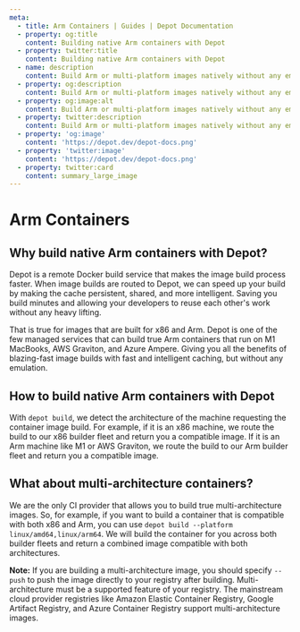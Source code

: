 ```yaml
---
meta:
  - title: Arm Containers | Guides | Depot Documentation
  - property: og:title
    content: Building native Arm containers with Depot
  - property: twitter:title
    content: Building native Arm containers with Depot
  - name: description
    content: Build Arm or multi-platform images natively without any emulation with a single build command
  - property: og:description
    content: Build Arm or multi-platform images natively without any emulation with a single build command
  - property: og:image:alt
    content: Build Arm or multi-platform images natively without any emulation with a single build command
  - property: twitter:description
    content: Build Arm or multi-platform images natively without any emulation with a single build command
  - property: 'og:image'
    content: 'https://depot.dev/depot-docs.png'
  - property: 'twitter:image'
    content: 'https://depot.dev/depot-docs.png'
  - property: twitter:card
    content: summary_large_image
---
```


# Arm Containers

## Why build native Arm containers with Depot?

Depot is a remote Docker build service that makes the image build process faster. When image builds are routed to Depot, we can speed up your build by making the cache persistent, shared, and more intelligent. Saving you build minutes and allowing your developers to reuse each other's work without any heavy lifting.

That is true for images that are built for x86 and Arm. Depot is one of the few managed services that can build true Arm containers that run on M1 MacBooks, AWS Graviton, and Azure Ampere. Giving you all the benefits of blazing-fast image builds with fast and intelligent caching,
but without any emulation.

## How to build native Arm containers with Depot

With `depot build`, we detect the architecture of the machine requesting the container image build. For example, if it is an x86 machine, we route the build to our x86 builder fleet and return you a compatible image.
If it is an Arm machine like M1 or AWS Graviton, we route the build to our Arm builder fleet and return you a compatible image.

## What about multi-architecture containers?

We are the only CI provider that allows you to build true multi-architecture images. So, for example, if you want to build a container that is compatible with both x86 and Arm, you can use `depot build --platform linux/amd64,linux/arm64`.
We will build the container for you across both builder fleets and return a combined image compatible with both architectures.

**Note:** If you are building a multi-architecture image, you should specify `--push` to push the image directly to your registry after building. Multi-architecture must be a supported feature of your registry. The mainstream cloud provider registries like Amazon Elastic Container Registry, Google Artifact Registry, and Azure Container Registry support multi-architecture images.
